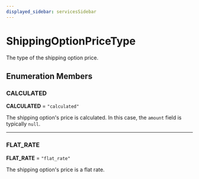 ```yaml
---
displayed_sidebar: servicesSidebar
---
```



# ShippingOptionPriceType

The type of the shipping option price.

## Enumeration Members

### CALCULATED

 **CALCULATED** = `"calculated"`

The shipping option's price is calculated. In this case, the `amount` field is typically `null`.

___

### FLAT\_RATE

 **FLAT\_RATE** = `"flat_rate"`

The shipping option's price is a flat rate.
